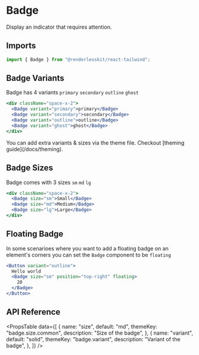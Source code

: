 
# Badge

Display an indicator that requires attention.

<ComponentLinks github="badge" theme="badge" story="primitives-badge" />

## Imports

```js
import { Badge } from "@renderlesskit/react-tailwind";
```

## Badge Variants

Badge has 4 variants `primary` `secondary` `outline` `ghost`

```jsx live
<div className="space-x-2">
  <Badge variant="primary">primary</Badge>
  <Badge variant="secondary">secondary</Badge>
  <Badge variant="outline">outline</Badge>
  <Badge variant="ghost">ghost</Badge>
</div>
```

<Callout>
  You can add extra variants & sizes via the theme file. Checkout [theming
  guide](/docs/theming).
</Callout>

## Badge Sizes

Badge comes with 3 sizes `sm` `md` `lg`

```jsx live
<div className="space-x-2">
  <Badge size="sm">Small</Badge>
  <Badge size="md">Medium</Badge>
  <Badge size="lg">Large</Badge>
</div>
```

## Floating Badge

In some scenarioes where you want to add a floating badge on an element's
corners you can set the `Badge` component to be `floating`

```jsx live
<Button variant="outline">
  Hello world
  <Badge size="sm" position="top-right" floating>
    20
  </Badge>
</Button>
```

## API Reference

<PropsTable
  data={[
    {
      name: "size",
      default: "md",
      themeKey: "badge.size.common",
      description: "Size of the badge",
    },
    {
      name: "variant",
      default: "solid",
      themeKey: "badge.variant",
      description: "Variant of the badge",
    },
  ]}
/>
